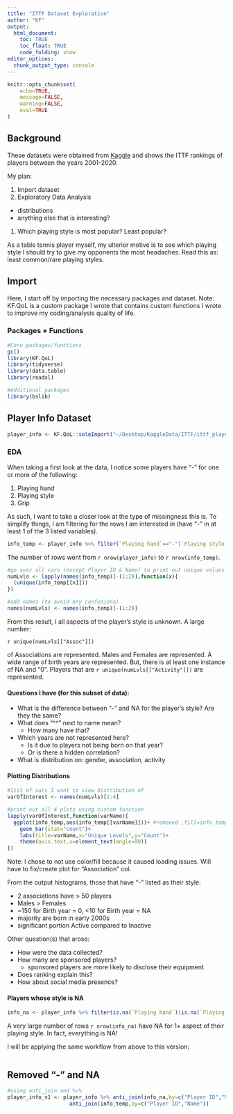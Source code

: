 ```yaml
---
title: "ITTF Dataset Exploration"
author: "KF"
output: 
  html_document:
    toc: TRUE
    toc_float: TRUE
    code_folding: show
editor_options: 
  chunk_output_type: console
---
```


```r
knitr::opts_chunk$set(
	echo=TRUE,
	message=FALSE,
	warning=FALSE,
	eval=TRUE
)
```

## Background

These datasets were obtained from [Kaggle](https://www.kaggle.com/datasets/romanzdk/ittf-table-tennis-player-rankings-and-information) and shows the ITTF rankings of players between the years 2001-2020.

My plan:

1. Import dataset
1. Exploratory Data Analysis
  - distributions
  - anything else that is interesting?
1. Which playing style is most popular? Least popular?

As a table tennis player myself, my ulterior motive is to see which playing style I should try to give my opponents the most headaches. Read this as: least common/rare playing styles.

## Import

Here, I start off by importing the necessary packages and dataset. Note: KF.QoL is a custom package I wrote that contains custom functions I wrote to improve my coding/analysis quality of life.

### Packages + Functions

```r
#Core packages/functions
gc()
library(KF.QoL)
library(tidyverse)
library(data.table)
library(readxl)

#Additional packages
library(bslib)
```

## Player Info Dataset

```r
player_info <- KF.QoL::soleImport("~/Desktop/KaggleData/ITTF/ittf_player_info.csv",fread=TRUE)
```

### EDA

When taking a first look at the data, I notice some players have "-" for one or more of the following:

1. Playing hand
1. Playing style
1. Grip

As such, I want to take a closer look at the type of missingness this is. To simplify things, I am filtering for the rows I am interested in (have "-" in at least 1 of the 3 listed variables).

```r
info_temp <- player_info %>% filter(`Playing hand`=="-"|`Playing style`=="-"|`Grip`=="-")
```

The number of rows went from `r nrow(player_info)` to `r nrow(info_temp)`.

```r
#go over all vars (except Player ID & Name) to print out unique values
numLvls <- lapply(names(info_temp)[-(1:2)],function(x){
  (unique(info_temp[[x]]))
})

#add names (to avoid any confusions)
names(numLvls) <- names(info_temp)[-(1:2)]
```

From this result, I all aspects of the player's style is unknown. A large number:

`r unique(numLvls[["Assoc"]])` 

of Associations are represented. Males and Females are represented. A wide range of birth years are represented. But, there is at least one instance of NA and "0". Players that are `r unique(numLvls[["Activity"]])` are represented.

#### Questions I have (for this subset of data):

- What is the difference between "-" and NA for the player's style? Are they the same?
- What does "^^" next to name mean?
  - How many have that?
- Which years are not represented here?
  - Is it due to players not being born on that year?
  - Or is there a hidden correlation?
- What is distribution on: gender, association, activity

#### Plotting Distributions

```r
#list of vars I want to view distribution of
varOfInterest <- names(numLvls)[1:4]

#print out all 4 plots using custom function
lapply(varOfInterest,function(varName){
  ggplot(info_temp,aes(info_temp[[varName]]))+ #removed ,fill=info_temp[[varName]]
    geom_bar(stat="count")+
    labs(title=varName,x="Unique Levels",y="Count")+
    theme(axis.text.x=element_text(angle=90))
})
```

Note: I chose to not use color/fill because it caused loading issues. Will have to fix/create plot for "Association" col.

From the output histograms, those that have "-" listed as their style:

- 2 associations have > 50 players
- Males > Females
- ~150 for Birth year = 0, <10 for Birth year = NA
- majority are born in early 2000s
- significant portion Active compared to Inactive

Other question(s) that arose:

- How were the data collected?
- How many are sponsored players?
  - sponsored players are more likely to disclose their equipment
- Does ranking explain this?
- How about social media presence?

#### Players whose style is NA

```r
info_na <- player_info %>% filter(is.na(`Playing hand`)|is.na(`Playing style`)|is.na(`Grip`))
```

A very large number of rows `r nrow(info_na)` have NA for 1+ aspect of their playing style. In fact, everything is NA!

I will be applying the same workflow from above to this version:

```r

```

## Removed "-" and NA

```r
#using anti_join and %>%
player_info_v1 <- player_info %>% anti_join(info_na,by=c("Player ID","Name")) %>%
                    anti_join(info_temp,by=c("Player ID","Name"))
```



